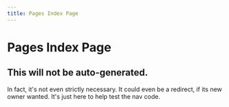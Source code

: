 ```yaml
---
title: Pages Index Page
---
```


# Pages Index Page

## This will not be auto-generated.

In fact, it's not even strictly necessary. It could even be a redirect,
if its new owner wanted. It's just here to help test the nav code.
